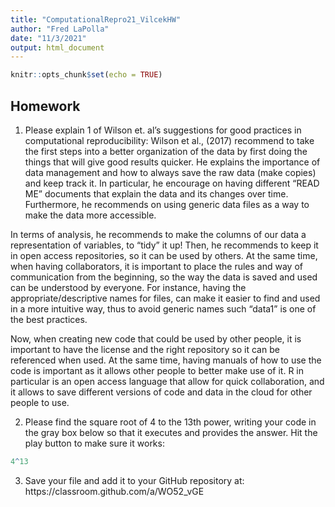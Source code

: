 ```yaml
---
title: "ComputationalRepro21_VilcekHW"
author: "Fred LaPolla"
date: "11/3/2021"
output: html_document
---
```


```r
knitr::opts_chunk$set(echo = TRUE)
```

## Homework

1) Please explain 1 of Wilson et. al's suggestions for good practices in computational reproducibility:
Wilson et al., (2017) recommend to take the first steps into a better organization of the data by first doing the things that will give good results quicker. He explains the importance of data management and how to always save the raw data (make copies) and keep track it. In particular, he encourage on having different “READ ME” documents that explain the data and its changes over time. Furthermore, he recommends on using generic data files as a way to make the data more accessible.

In terms of analysis, he recommends to make the columns of our data a representation of variables, to “tidy” it up!  Then, he recommends to keep it in open access repositories, so it can be used by others. At the same time, when having collaborators, it is important to place the rules and way of communication from the beginning, so the way the data is saved and used can be understood by everyone. For instance, having the appropriate/descriptive names for files, can make it easier to find and used in a more intuitive way, thus to avoid generic names such “data1” is one of the best practices.

Now, when creating new code that could be used by other people, it is important to have the license and the right repository so it can be referenced when used. At the same time, having manuals of how to use the code is important as it allows other people to better make use of it. R in particular is an open access language that allow for quick collaboration, and it allows to save different versions of code and data in the cloud for other people to use.





2) Please find the square root of 4 to the 13th power, writing your code in the gray box below so that it executes and provides the answer. Hit the play button to make sure it works:

```r
4^13
```

3) Save your file and add it to your GitHub repository at: https://classroom.github.com/a/WO52_vGE
